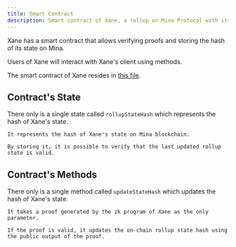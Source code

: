 ```yaml
---
title: Smart Contract
description: Smart contract of Xane, a rollup on Mina Protocol with its own AMM.
---
```



Xane has a smart contract that allows verifying proofs and storing the hash of its state on Mina.

Users of Xane will interact with Xane's client using methods.

The smart contract of Xane resides in [this file](https://github.com/BerzanOrg/xane-rollup/blob/main/packages/xane/src/RollupContract.ts).

## Contract's State

There only is a single state called `rollupStateHash` which represents the hash of Xane's state.

<Card title="rollupStateHash" icon="puzzle">
    
    It represents the hash of Xane's state on Mina blockchain.
    
    By storing it, it is possible to verify that the last updated rollup state is valid.

</Card>

## Contract's Methods

There only is a single method called `updateStateHash` which updates the hash of Xane's state.

<Card title="updateStateHash" icon="forward-slash">
   
    It takes a proof generated by the zk program of Xane as the only parameter.

    If the proof is valid, it updates the on-chain rollup state hash using the public output of the proof.

</Card>
